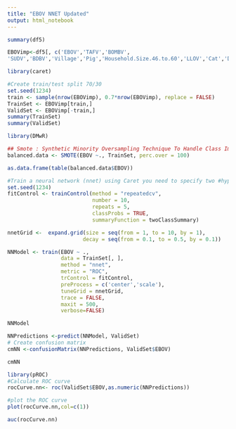 ---
title: "EBOV NNET Updated"
output: html_notebook
---



```{r}
summary(df5)
```
```{r}
EBOVimp<-df5[, c('EBOV','TAFV','BOMBV',
'SUDV','BDBV','Village','Pig','Household.Size.46.to.60','LLOV','Cat','Duck','Household.Size.61.and.up','RESTm')]
```
```{r}
library(caret)
```

```{r}
#Create train/test split 70/30
set.seed(1234)
train <- sample(nrow(EBOVimp), 0.7*nrow(EBOVimp), replace = FALSE)
TrainSet <- EBOVimp[train,]
ValidSet <- EBOVimp[-train,]
summary(TrainSet)
summary(ValidSet)
```
```{r}
library(DMwR)

## Smote : Synthetic Minority Oversampling Technique To Handle Class Imbalance In Binary Classification; code below puts it at 1:1 balance
balanced.data <- SMOTE(EBOV ~., TrainSet, perc.over = 100)

as.data.frame(table(balanced.data$EBOV))
```
```{r}
#Train a neural network (nnet) using Caret you need to specify two #hyper-parameters: size and decay. Size is the number of units in hidden #layer (nnet fit a single hidden layer neural network) and decay is the #regularization parameter to avoid over-fitting. Keep in mind that for each #R package the name of the hyper-parameters can change. This prevents overfitting as opposed to the previous code.
set.seed(1234)
fitControl <- trainControl(method = "repeatedcv", 
                           number = 10, 
                           repeats = 5, 
                           classProbs = TRUE, 
                           summaryFunction = twoClassSummary)

nnetGrid <-  expand.grid(size = seq(from = 1, to = 10, by = 1),
                        decay = seq(from = 0.1, to = 0.5, by = 0.1))

NNModel <- train(EBOV ~ ., 
                 data = TrainSet[, ],
                 method = "nnet",
                 metric = "ROC",
                 trControl = fitControl,
                 preProcess = c('center','scale'),
                 tuneGrid = nnetGrid,
                 trace = FALSE,
                 maxit = 500,
                 verbose=FALSE)
```
```{r}
NNModel
```
```{r}
NNPredictions <-predict(NNModel, ValidSet)
# Create confusion matrix
cmNN <-confusionMatrix(NNPredictions, ValidSet$EBOV)
```
```{r}
cmNN
```
```{r}
library(pROC)
#Calculate ROC curve
rocCurve.nn<- roc(ValidSet$EBOV,as.numeric(NNPredictions))
```
```{r}
#plot the ROC curve
plot(rocCurve.nn,col=c(1))
```
```{r}
auc(rocCurve.nn)
```

